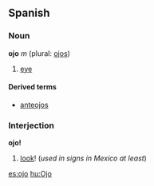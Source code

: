 ==Spanish==
===Noun===
'''ojo''' ''m'' (plural: [[ojos]])

# [[eye]]

====Derived terms====
*[[anteojos]]

===Interjection===
'''ojo!'''

# [[look]]! (''used in signs in Mexico at least'')

[[es:ojo]]
[[hu:Ojo]]